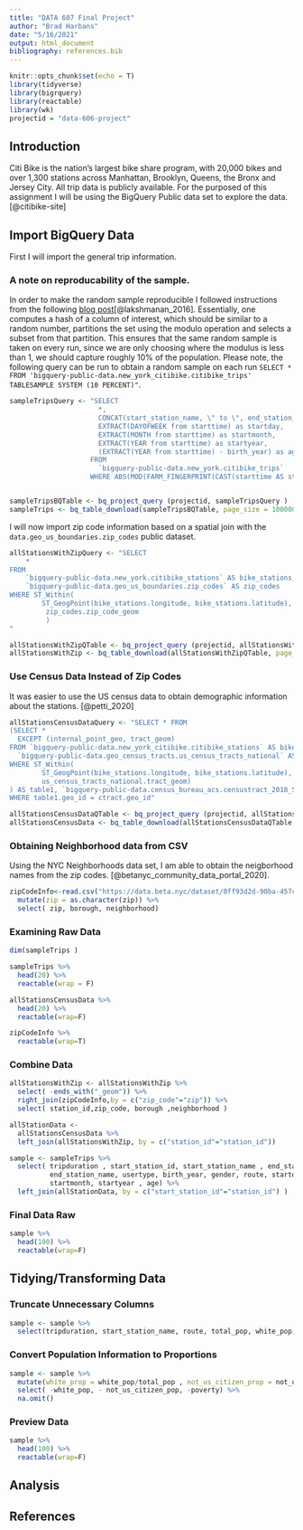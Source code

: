 ```yaml
---
title: "DATA 607 Final Project"
author: "Brad Harbans"
date: "5/16/2021"
output: html_document
bibliography: references.bib
---
```


```r
knitr::opts_chunk$set(echo = T)
library(tidyverse)
library(bigrquery)
library(reactable)
library(wk)
projectid = "data-606-project"
```

## Introduction

Citi Bike is the nation's largest bike share program, with 20,000 bikes and over 1,300 stations across Manhattan, Brooklyn, Queens, the Bronx and Jersey City. All trip data is publicly available. For the purposed of this assignment I will be using the BigQuery Public data set to explore the data. [@citibike-site]

## Import BigQuery Data  {.tabset}

First I will import the general trip information. 

### A note on reproducability of the sample. 
In order to make the random sample reproducible I followed instructions from the following [blog post](https://www.oreilly.com/content/repeatable-sampling-of-data-sets-in-bigquery-for-machine-learning/)[@lakshmanan_2016]. Essentially, one computes a hash of a column of interest, which should be similar to a random number, partitions the set using the modulo operation and selects a subset from that partition. This ensures that the same random sample is taken on every run, since we are only choosing where the modulus is less than 1, we should capture roughly 10% of the population. Please note, the following query can be run to obtain a random sample on each run `SELECT *  FROM 'bigquery-public-data.new_york_citibike.citibike_trips' TABLESAMPLE SYSTEM (10 PERCENT)"`. 

```r
sampleTripsQuery <- "SELECT 
                      *,
                      CONCAT(start_station_name, \" to \", end_station_name) as route,  
                      EXTRACT(DAYOFWEEK from starttime) as startday,
                      EXTRACT(MONTH from starttime) as startmonth, 
                      EXTRACT(YEAR from starttime) as startyear, 
                      (EXTRACT(YEAR from starttime) - birth_year) as age 
                    FROM  
                      `bigquery-public-data.new_york.citibike_trips`
                    WHERE ABS(MOD(FARM_FINGERPRINT(CAST(starttime AS string )), 10)) < 2"


sampleTripsBQTable <- bq_project_query (projectid, sampleTripsQuery )
sampleTrips <- bq_table_download(sampleTripsBQTable, page_size = 100000)


```

I will now import zip code information based on a spatial join with the `data.geo_us_boundaries.zip_codes` public dataset.
```r
allStationsWithZipQuery <- "SELECT
    *   
FROM
    `bigquery-public-data.new_york.citibike_stations` AS bike_stations,
    `bigquery-public-data.geo_us_boundaries.zip_codes` AS zip_codes
WHERE ST_Within(
        ST_GeogPoint(bike_stations.longitude, bike_stations.latitude),
         zip_codes.zip_code_geom
         )
"

allStationsWithZipQTable <- bq_project_query (projectid, allStationsWithZipQuery )
allStationsWithZip <- bq_table_download(allStationsWithZipQTable, page_size = 100000)
```

### Use Census Data Instead of Zip Codes

It was easier to use the US census data to obtain demographic information about the stations. [@petti_2020]
```r
allStationsCensusDataQuery <- "SELECT * FROM
(SELECT * 
  EXCEPT (internal_point_geo, tract_geom)
FROM `bigquery-public-data.new_york_citibike.citibike_stations` AS bike_stations, 
  `bigquery-public-data.geo_census_tracts.us_census_tracts_national` AS us_census_tracts_national
WHERE ST_Within(
        ST_GeogPoint(bike_stations.longitude, bike_stations.latitude), 
        us_census_tracts_national.tract_geom)
) AS table1, `bigquery-public-data.census_bureau_acs.censustract_2018_5yr` as ctract
WHERE table1.geo_id = ctract.geo_id"

allStationsCensusDataQTable <- bq_project_query (projectid, allStationsCensusDataQuery )
allStationsCensusData <- bq_table_download(allStationsCensusDataQTable, page_size = 100000)

```

### Obtaining Neighborhood data from CSV 

Using the NYC Neighborhoods data set, I am able to obtain the neigborhood names from the zip codes. [@betanyc_community_data_portal_2020].

```r
zipCodeInfo<-read.csv("https://data.beta.nyc/dataset/0ff93d2d-90ba-457c-9f7e-39e47bf2ac5f/resource/7caac650-d082-4aea-9f9b-3681d568e8a5/download/nyc_zip_borough_neighborhoods_pop.csv") %>% 
  mutate(zip = as.character(zip)) %>% 
  select( zip, borough, neighborhood)
```


### Examining Raw Data

```r
dim(sampleTrips )
```


```r
sampleTrips %>% 
  head(20) %>% 
  reactable(wrap = F)
```

```r
allStationsCensusData %>% 
  head(20) %>% 
  reactable(wrap=F)
```


```r
zipCodeInfo %>% 
  reactable(wrap=T)
```



### Combine Data

```r
allStationsWithZip <- allStationsWithZip %>% 
  select( -ends_with("_geom")) %>% 
  right_join(zipCodeInfo,by = c("zip_code"="zip")) %>% 
  select( station_id,zip_code, borough ,neighborhood ) 
```


```r
allStationData <- 
  allStationsCensusData %>% 
  left_join(allStationsWithZip, by = c("station_id"="station_id")) 
```

```r
sample <- sampleTrips %>% 
  select( tripduration , start_station_id, start_station_name , end_station_id, 
          end_station_name, usertype, birth_year, gender, route, startday, 
          startmonth, startyear , age) %>% 
  left_join(allStationData, by = c("start_station_id"="station_id") )
```

### Final Data Raw

```r
sample %>% 
  head(100) %>% 
  reactable(wrap=F)
```



## Tidying/Transforming Data{.tabset}

### Truncate Unnecessary Columns

```r
sample <- sample %>% 
  select(tripduration, start_station_name, route, total_pop, white_pop, not_us_citizen_pop, median_income,poverty ,zip_code, borough ,neighborhood  ) 

```


### Convert Population Information to Proportions

```r
sample <- sample %>% 
  mutate(white_prop = white_pop/total_pop , not_us_citizen_prop = not_us_citizen_pop/total_pop, poverty_prop = poverty/total_pop ) %>% 
  select( -white_pop, - not_us_citizen_pop, -poverty) %>% 
  na.omit()

```


### Preview Data
```r
sample %>% 
  head(100) %>% 
  reactable(wrap=F)
```

## Analysis{.tabset}

## References



